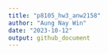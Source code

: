 ```yaml
---
title: "p8105_hw3_anw2158"
author: "Aung Nay Win"
date: "2023-10-12"
output: github_document
---
```


